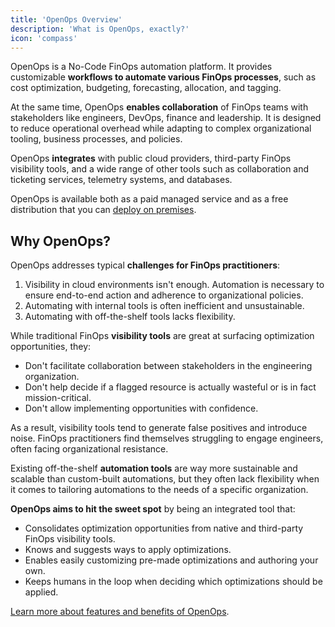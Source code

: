 ```yaml
---
title: 'OpenOps Overview'
description: 'What is OpenOps, exactly?'
icon: 'compass'
---
```


OpenOps is a No-Code FinOps automation platform. It provides customizable **workflows to automate various FinOps processes**, such as cost optimization, budgeting, forecasting, allocation, and tagging.

At the same time, OpenOps **enables collaboration** of FinOps teams with stakeholders like engineers, DevOps, finance and leadership. It is designed to reduce operational overhead while adapting to complex organizational tooling, business processes, and policies.

OpenOps **integrates** with public cloud providers, third-party FinOps visibility tools, and a wide range of other tools such as collaboration and ticketing services, telemetry systems, and databases.

OpenOps is available both as a paid managed service and as a free distribution that you can [deploy on premises](/getting-started/system-requirements).

## Why OpenOps?

OpenOps addresses typical **challenges for FinOps practitioners**:
1. Visibility in cloud environments isn't enough. Automation is necessary to ensure end-to-end action and adherence to organizational policies.
2. Automating with internal tools is often inefficient and unsustainable.
3. Automating with off-the-shelf tools lacks flexibility.

While traditional FinOps **visibility tools** are great at surfacing optimization opportunities, they:
* Don't facilitate collaboration between stakeholders in the engineering organization.
* Don't help decide if a flagged resource is actually wasteful or is in fact mission-critical.
* Don't allow implementing opportunities with confidence.

As a result, visibility tools tend to generate false positives and introduce noise. FinOps practitioners find themselves struggling to engage engineers, often facing organizational resistance.

Existing off-the-shelf **automation tools** are way more sustainable and scalable than custom-built automations, but they often lack flexibility when it comes to tailoring automations to the needs of a specific organization.

**OpenOps aims to hit the sweet spot** by being an integrated tool that:
* Consolidates optimization opportunities from native and third-party FinOps visibility tools.
* Knows and suggests ways to apply optimizations.
* Enables easily customizing pre-made optimizations and authoring your own.
* Keeps humans in the loop when deciding which optimizations should be applied.

[Learn more about features and benefits of OpenOps](features-and-benefits).
